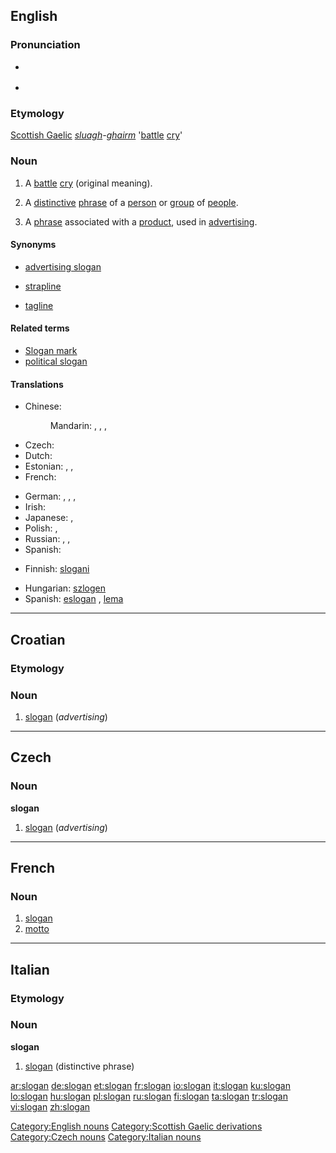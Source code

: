 {{wikipedia}}
==English==

===Pronunciation===
* {{a|GenAM}} {{IPA|[ˈslogən]}}
* {{audio|en-us-slogan.ogg|Audio (US)}}
*: {{rhymes|əʊɡən}}

===Etymology===
[[Scottish Gaelic]] ''[[sluagh]]-[[gairm|ghairm]]'' '[[battle]] [[cry]]'

===Noun===
{{en-noun}}

# {{obsolete}} A [[battle]] [[cry]] (original meaning).
# A [[distinctive]] [[phrase]] of a [[person]] or [[group]] of [[people]].
# {{advertising}} A [[phrase]] associated with a [[product]], used in [[advertising]].

====Synonyms====
* [[advertising slogan]]
* {{qualifier|British}} [[strapline]]
* [[tagline]]

====Related terms====
* [[Slogan mark]]
* [[political slogan]]

====Translations====
{{trans-top|phrase associated with a product, used in advertising}}
* Chinese:
*: Mandarin: {{t|zh|口號|sc=Hani}},  {{t|zh|口号|tr=kǒuhào|sc=Hani}},  {{t|zh|標語|sc=Hani}},  {{t|zh|标语|tr=biāoyǔ|sc=Hani}}
* Czech: {{t-|cs|slogan|m}}
* Dutch: {{t-|nl|slagzin|m}}
* Estonian: {{t-|et|tunnuslause}}, {{t|et|reklaamlause}}, {{t+|et|moto}} {{t|et|loosung}}
* French: {{t|fr|slogan|m}}
{{trans-mid}}
* German: {{t|de|Slogan|m}},  {{t|de|Motto|n}},  {{t|de|Spruch|m}},  {{t|de|Losung|f}}
* Irish: {{t|ga|sluán|m|xs=Irish}}
* Japanese: {{t|ja|スローガン|tr=surōgan|sc=Jpan}},  {{t|ja|標語|tr=ひょうご, hyōgo|sc=Jpan}}
* Polish: {{t+|pl|hasło|n}}, {{t+|pl|slogan|m}}
* Russian: {{t+|ru|девиз|m|tr=devíz|sc=Cyrl}} {{qualifier|motto}},  {{t|ru|лозунг|m|tr=lózung|sc=Cyrl}},  {{t|ru|слоган|m|tr=slógan|sc=Cyrl}}
* Spanish: {{t|es|eslogan|m}}
{{trans-bottom}}

{{checktrans-top}}
* Finnish: [[slogani]]
{{trans-mid}}
* Hungarian: [[szlogen]]
* Spanish: [[eslogan]] {{m}}, [[lema]] {{m}}
{{trans-bottom}}

[[Category:English nouns]]
[[Category:Scottish Gaelic derivations]]

----

==Croatian==

===Etymology===
{{etyl|en|hr}} {{term|slogan|lang=en}}

===Noun===
{{infl|hr|noun|g=m|head=slògān}}

# [[#English|slogan]] (''advertising'')

----

==Czech==

===Noun===
'''slogan''' {{m}}

# [[#English|slogan]] (''advertising'')

[[Category:Czech nouns]]

----

==French==

===Noun===
{{fr-noun|m}}

# [[slogan#English|slogan]]
# [[motto]]

----

==Italian==

===Etymology===
{{etyl|en|it}}

===Noun===
'''slogan''' {{m|inv}}

# [[#English|slogan]] (distinctive phrase)

[[Category:Italian nouns]]

[[ar:slogan]]
[[de:slogan]]
[[et:slogan]]
[[fr:slogan]]
[[io:slogan]]
[[it:slogan]]
[[ku:slogan]]
[[lo:slogan]]
[[hu:slogan]]
[[pl:slogan]]
[[ru:slogan]]
[[fi:slogan]]
[[ta:slogan]]
[[tr:slogan]]
[[vi:slogan]]
[[zh:slogan]]